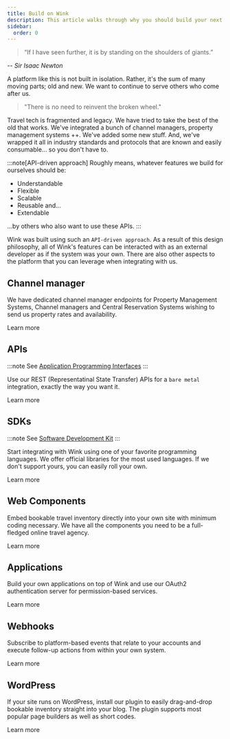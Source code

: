 ```yaml
---
title: Build on Wink
description: This article walks through why you should build your next travel startup on top of Wink to save time and money.
sidebar:
  order: 0
---
```



> “If I have seen further, it is by standing on the shoulders of giants.” 

-- *Sir Isaac Newton*

A platform like this is not built in isolation. Rather, it's the sum of many moving parts; old and new. We want to continue to serve others who come after us. 

> "There is no need to reinvent the broken wheel."

Travel tech is fragmented and legacy. We have tried to take the best of the old that works. We've integrated a bunch of channel managers, property management systems ++. We've added some new stuff. And, we've wrapped it all in industry standards and protocols that are known and easily consumable... so you don't have to.

:::note[API-driven approach]
Roughly means, whatever features we build for ourselves should be:
 
- Understandable
- Flexible
- Scalable
- Reusable and...
- Extendable 

...by others who also want to use these APIs.
:::

Wink was built using such an `API-driven approach`. As a result of this design philosophy, all of Wink's features can be interacted with as an external developer as if the system was your own. There are also other aspects to the platform that you can leverage when integrating with us. 

## Channel manager

We have dedicated channel manager endpoints for Property Management Systems, Channel managers and Central Reservation Systems wishing to send us property rates and availability.

<LinkButton href="developers/apis/#channel-manager-api">Learn more</LinkButton>

## APIs

:::note
See [Application Programming Interfaces](https://learning.postman.com/docs/getting-started/introduction/)
:::

Use our REST (Representatinal State Transfer) APIs for a `bare metal` integration, exactly the way you want it. 

<LinkButton href="/developers/apis">Learn more</LinkButton>

## SDKs

:::note
See [Software Development Kit](https://en.wikipedia.org/wiki/Software_development_kit)
:::

Start integrating with Wink using one of your favorite programming languages. We offer official libraries for the most used languages. If we don't support yours, you can easily roll your own.

<LinkButton href="/developers/sdks">Learn more</LinkButton>

## Web Components

Embed bookable travel inventory directly into your own site with minimum coding necessary. We have all the components you need to be a full-fledged online travel agency.

<LinkButton href="/developers/web-components">Learn more</LinkButton>

## Applications

Build your own applications on top of Wink and use our OAuth2 authentication server for permission-based services.

<LinkButton href="/developers/applications">Learn more</LinkButton>

## Webhooks

Subscribe to platform-based events that relate to your accounts and execute follow-up actions from within your own system.

<LinkButton href="/developers/webhooks">Learn more</LinkButton>


## WordPress

 If your site runs on WordPress, install our plugin to easily drag-and-drop bookable inventory straight into your blog. The plugin supports most popular page builders as well as short codes.

<LinkButton href="/developers/webhooks">Learn more</LinkButton>

